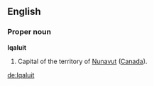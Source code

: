 ==English==

===Proper noun===
'''Iqaluit'''

#Capital of the territory of [[Nunavut]] ([[Canada]]).
[[de:Iqaluit]]